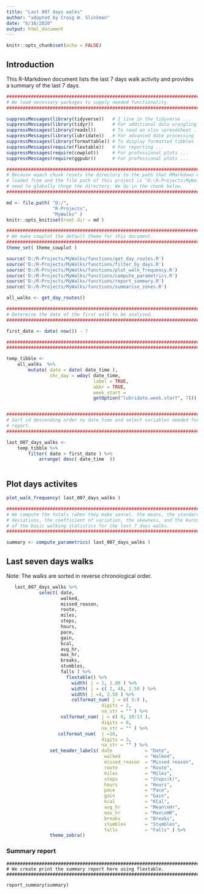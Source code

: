 ```yaml
---
title: "Last 007 days walks"
author: "adopted by Craig W. Slinkman"
date: "6/16/2020"
output: html_document
---
```


```r
knitr::opts_chunk$set(echo = FALSE)
```

## Introduction
This R-Markdown document lists the last 7 days walk activity and provides a summary of the last 7 days.

```r
###############################################################################
# We load necessary packages to supply needed functionality.
###############################################################################

suppressMessages(library(tidyverse))   # I live in the tidyverse ...
suppressMessages(library(tidyr))       # For additional data wrangling ...
suppressMessages(library(readxl))      # To read an xlsx spreadsheet ...
suppressMessages(library(lubridate))   # For advanced date processing ...
suppressMessages(library(formattable)) # To display formatted tibbles ...
suppressMessages(require(flextable))   # For reporting ...
suppressMessages(require(cowplot))     # For professional plots ...
suppressMessages(require(ggpubr))      # For professional plots ...
```

```r

###############################################################################
# Because eqach chunk resets the directory to the path that RMarkdown was 
# loaded from and the file path of this project is "D:\R-Projects\MyWalks" we
# need to globally chnge the directory. We do in the chunk below.
###############################################################################

md <- file.path( "D:/",
                 "R-Projects",
                 "MyWalks" )
knitr::opts_knit$set(root.dir = md )
```


```r

###########################################################################
# We make cowplot the default theme for this document.
###########################################################################
theme_set( theme_cowplot )
```

```r
source('D:/R-Projects/MyWalks/functions/get_day_routes.R')
source('D:/R-Projects/MyWalks/functions/filter_by_days.R')
source('D:/R-Projects/MyWalks/functions/plot_walk_frequency.R')
source('D:/R-Projects/MyWalks/functions/compute_parametrics.R')
source('D:/R-Projects/MyWalks/functions/report_summary.R')
source('D:/R-Projects/MyWalks/functions/summarise_zones.R')
```

```r
all_walks <- get_day_routes()
```

```r

############################################################################
# Determine the date of the first walk to be analysed.
############################################################################

first_date <- date( now()) - 7

############################################################################# Add plain date and chr_day for reporting.
###########################################################################

temp_tibble <-    
    all_walks  %>% 
        mutate( date = date( date_time ),
                chr_day = wday( date_time,
                                label = TRUE,
                                abbr = TRUE,
                                week_start = 
                                getOption("lubridate.week.start", 7)))


###########################################################################
# Sort id descending order ny date_time and select variables needed for 
# report.
############################################################################

last_007_days_walks <- 
    temp_tibble %>% 
        filter( date > first_date ) %>% 
            arrange( desc( date_time  )) 
                    
```

## Plot days activites

```r

plot_walk_frequency( last_007_days_walks )

```



```r

############################################################################
# We compute the totals (when they make sense), the means, the standard
# deviations, the coefficient of variation, the skewness, and the kurosis
# of the basic walking statistics for the last 7 days walks.
###########################################################################

summary <- compute_parametrics( last_007_days_walks )
```

## Last seven days walks 

Note: The walks are sorted in reverse chronological order.  



```r

   last_007_days_walks %>%
            select( date,
                    walked,
                    missed_reason,
                    route,
                    miles,
                    steps,
                    hours,
                    pace,
                    gain,
                    kcal,
                    avg_hr,
                    max_hr,
                    breaks,
                    stumbles, 
                    falls ) %>% 
                      flextable() %>% 
                        width( j = 1, 1.00 ) %>% 
                        width( j = c( 2, 4), 1.50 ) %>% 
                        width( j =4, 2.50 ) %>% 
                        colformat_num( j = c( 5:8 ),
                                   digits = 2,
                                   na_str = "" ) %>% 
                    colformat_num( j = c( 9, 10:13 ),
                                   digits = 0,
                                   na_str = "" ) %>% 
                   colformat_num(  j =10, 
                                   digits = 3,
                                   na_str = "" ) %>% 
                set_header_labels( date            = "Date",
                                    walked         = "Walked",
                                    missed_reason  = "Missed reason",
                                    route          = "Route",
                                    miles          = "Miles",
                                    steps          = "Steps(k)",
                                    hours          = "Hours",
                                    pace           = "Pace",
                                    gain           = "Gain",
                                    kcal           = "KCal",
                                    avg_hr         = "Mean\nHr",
                                    max_hr         = "Max\nHR",
                                    breaks         = "Breaks",
                                    stumbles       = "Stumbles",
                                    falls          = "Falls" ) %>%
                theme_zebra()
```

### Summary report

```r_days_activties

###########################################################################
# We create print the summary report here using flextable.
###########################################################################

report_summary(summary)
```
